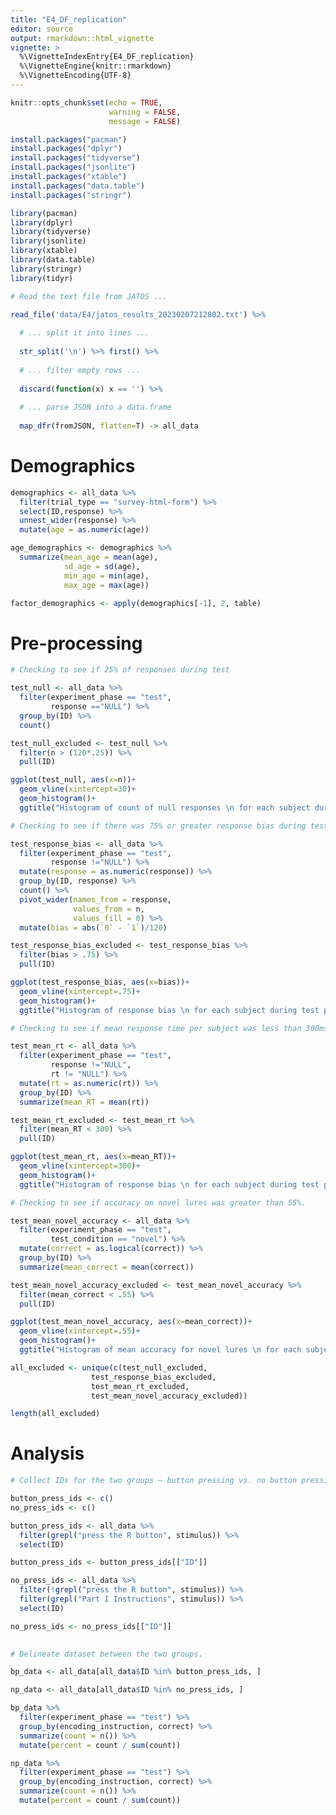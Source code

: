 ```yaml
---
title: "E4_DF_replication"
editor: source
output: rmarkdown::html_vignette
vignette: >
  %\VignetteIndexEntry{E4_DF_replication}
  %\VignetteEngine{knitr::rmarkdown}
  %\VignetteEncoding{UTF-8}
---
```


```r
knitr::opts_chunk$set(echo = TRUE,
                      warning = FALSE,
                      message = FALSE)
```

```r
install.packages("pacman")
install.packages("dplyr")
install.packages("tidyverse")
install.packages("jsonlite")
install.packages("xtable")
install.packages("data.table")
install.packages("stringr")
```

```r
library(pacman)
library(dplyr)
library(tidyverse)
library(jsonlite)
library(xtable)
library(data.table)
library(stringr)
library(tidyr)
```

```r
# Read the text file from JATOS ...

read_file('data/E4/jatos_results_20230207212802.txt') %>%
  
  # ... split it into lines ...
  
  str_split('\n') %>% first() %>%
  
  # ... filter empty rows ...
  
  discard(function(x) x == '') %>%
  
  # ... parse JSON into a data.frame
  
  map_dfr(fromJSON, flatten=T) -> all_data

```

# Demographics

```r
demographics <- all_data %>%
  filter(trial_type == "survey-html-form") %>%
  select(ID,response) %>%
  unnest_wider(response) %>%
  mutate(age = as.numeric(age))

age_demographics <- demographics %>%
  summarize(mean_age = mean(age),
            sd_age = sd(age),
            min_age = min(age),
            max_age = max(age))

factor_demographics <- apply(demographics[-1], 2, table)

```

# Pre-processing

```r
# Checking to see if 25% of responses during test

test_null <- all_data %>%
  filter(experiment_phase == "test",
         response =="NULL") %>%
  group_by(ID) %>%
  count()

test_null_excluded <- test_null %>%
  filter(n > (120*.25)) %>%
  pull(ID)

ggplot(test_null, aes(x=n))+
  geom_vline(xintercept=30)+
  geom_histogram()+
  ggtitle("Histogram of count of null responses \n for each subject during test")
```

```r
# Checking to see if there was 75% or greater response bias during test.

test_response_bias <- all_data %>%
  filter(experiment_phase == "test",
         response !="NULL") %>%
  mutate(response = as.numeric(response)) %>%
  group_by(ID, response) %>%
  count() %>%
  pivot_wider(names_from = response,
              values_from = n,
              values_fill = 0) %>%
  mutate(bias = abs(`0` - `1`)/120)

test_response_bias_excluded <- test_response_bias %>%
  filter(bias > .75) %>%
  pull(ID)

ggplot(test_response_bias, aes(x=bias))+
  geom_vline(xintercept=.75)+
  geom_histogram()+
  ggtitle("Histogram of response bias \n for each subject during test phase")
```

```r
# Checking to see if mean response time per subject was less than 300ms.

test_mean_rt <- all_data %>%
  filter(experiment_phase == "test",
         response !="NULL",
         rt != "NULL") %>%
  mutate(rt = as.numeric(rt)) %>%
  group_by(ID) %>%
  summarize(mean_RT = mean(rt))

test_mean_rt_excluded <- test_mean_rt %>%
  filter(mean_RT < 300) %>%
  pull(ID)

ggplot(test_mean_rt, aes(x=mean_RT))+
  geom_vline(xintercept=300)+
  geom_histogram()+
  ggtitle("Histogram of response bias \n for each subject during test phase")
```

```r
# Checking to see if accuracy on novel lures was greater than 55%.

test_mean_novel_accuracy <- all_data %>%
  filter(experiment_phase == "test",
         test_condition == "novel") %>%
  mutate(correct = as.logical(correct)) %>%
  group_by(ID) %>%
  summarize(mean_correct = mean(correct))

test_mean_novel_accuracy_excluded <- test_mean_novel_accuracy %>%
  filter(mean_correct < .55) %>%
  pull(ID)

ggplot(test_mean_novel_accuracy, aes(x=mean_correct))+
  geom_vline(xintercept=.55)+
  geom_histogram()+
  ggtitle("Histogram of mean accuracy for novel lures \n for each subject during test phase")
```

```r
all_excluded <- unique(c(test_null_excluded,
                  test_response_bias_excluded,
                  test_mean_rt_excluded,
                  test_mean_novel_accuracy_excluded))

length(all_excluded)
```

# Analysis

```r
# Collect IDs for the two groups — button pressing vs. no button pressing.

button_press_ids <- c()
no_press_ids <- c()

button_press_ids <- all_data %>%
  filter(grepl("press the R button", stimulus)) %>%
  select(ID)

button_press_ids <- button_press_ids[["ID"]]

no_press_ids <- all_data %>%
  filter(!grepl("press the R button", stimulus)) %>%
  filter(grepl("Part I Instructions", stimulus)) %>%
  select(ID)

no_press_ids <- no_press_ids[["ID"]]
  
```

```r
# Delineate dataset between the two groups.

bp_data <- all_data[all_data$ID %in% button_press_ids, ]

np_data <- all_data[all_data$ID %in% no_press_ids, ]

```

```r
bp_data %>%
  filter(experiment_phase == "test") %>%
  group_by(encoding_instruction, correct) %>%
  summarize(count = n()) %>%
  mutate(percent = count / sum(count))
```

```r
np_data %>%
  filter(experiment_phase == "test") %>%
  group_by(encoding_instruction, correct) %>%
  summarize(count = n()) %>%
  mutate(percent = count / sum(count))
```






